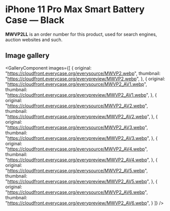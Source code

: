 
# iPhone 11 Pro Max Smart Battery Case — Black

<Callout type='info' emoji='👉🏻'>**MWVP2LL** is an order number for this product, used for search engines, auction websites and such.</Callout>

## Image gallery

<GalleryComponent
    images={[
      {
        original: "https://cloudfront.everycase.org/everysource/MWVP2.webp",
        thumbnail: "https://cloudfront.everycase.org/everypreview/MWVP2.webp",
      },
      {
        original: "https://cloudfront.everycase.org/everysource/MWVP2_AV1.webp",
        thumbnail: "https://cloudfront.everycase.org/everypreview/MWVP2_AV1.webp",
      },
      {
        original: "https://cloudfront.everycase.org/everysource/MWVP2_AV2.webp",
        thumbnail: "https://cloudfront.everycase.org/everypreview/MWVP2_AV2.webp",
      },
      {
        original: "https://cloudfront.everycase.org/everysource/MWVP2_AV3.webp",
        thumbnail: "https://cloudfront.everycase.org/everypreview/MWVP2_AV3.webp",
      },
      {
        original: "https://cloudfront.everycase.org/everysource/MWVP2_AV4.webp",
        thumbnail: "https://cloudfront.everycase.org/everypreview/MWVP2_AV4.webp",
      },
      {
        original: "https://cloudfront.everycase.org/everysource/MWVP2_AV5.webp",
        thumbnail: "https://cloudfront.everycase.org/everypreview/MWVP2_AV5.webp",
      },
      {
        original: "https://cloudfront.everycase.org/everysource/MWVP2_AV6.webp",
        thumbnail: "https://cloudfront.everycase.org/everypreview/MWVP2_AV6.webp",
      }
    ]}
  />
